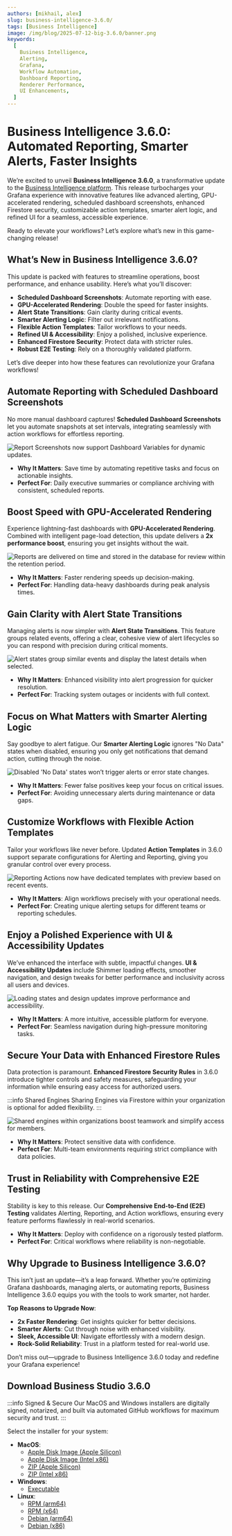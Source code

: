 ```yaml
---
authors: [mikhail, alex]
slug: business-intelligence-3.6.0/
tags: [Business Intelligence]
image: /img/blog/2025-07-12-big-3.6.0/banner.png
keywords:
  [
    Business Intelligence,
    Alerting,
    Grafana,
    Workflow Automation,
    Dashboard Reporting,
    Renderer Performance,
    UI Enhancements,
  ]
---
```



# Business Intelligence 3.6.0: Automated Reporting, Smarter Alerts, Faster Insights

We’re excited to unveil **Business Intelligence 3.6.0**, a transformative update to the [Business Intelligence platform](/big/). This release turbocharges your Grafana experience with innovative features like advanced alerting, GPU-accelerated rendering, scheduled dashboard screenshots, enhanced Firestore security, customizable action templates, smarter alert logic, and refined UI for a seamless, accessible experience.

Ready to elevate your workflows? Let’s explore what’s new in this game-changing release!

## What’s New in Business Intelligence 3.6.0?

This update is packed with features to streamline operations, boost performance, and enhance usability. Here’s what you’ll discover:

- **Scheduled Dashboard Screenshots**: Automate reporting with ease.
- **GPU-Accelerated Rendering**: Double the speed for faster insights.
- **Alert State Transitions**: Gain clarity during critical events.
- **Smarter Alerting Logic**: Filter out irrelevant notifications.
- **Flexible Action Templates**: Tailor workflows to your needs.
- **Refined UI & Accessibility**: Enjoy a polished, inclusive experience.
- **Enhanced Firestore Security**: Protect data with stricter rules.
- **Robust E2E Testing**: Rely on a thoroughly validated platform.

Let’s dive deeper into how these features can revolutionize your Grafana workflows!

## Automate Reporting with Scheduled Dashboard Screenshots

No more manual dashboard captures! **Scheduled Dashboard Screenshots** let you automate snapshots at set intervals, integrating seamlessly with action workflows for effortless reporting.

<Image
  title="Report Screenshots now support Dashboard Variables for dynamic updates."
  src="/img/blog/2025-07-12-big-3.6.0/report-settings.gif"
/>

- **Why It Matters**: Save time by automating repetitive tasks and focus on actionable insights.
- **Perfect For**: Daily executive summaries or compliance archiving with consistent, scheduled reports.

## Boost Speed with GPU-Accelerated Rendering

Experience lightning-fast dashboards with **GPU-Accelerated Rendering**. Combined with intelligent page-load detection, this update delivers a **2x performance boost**, ensuring you get insights without the wait.

<Image
  title="Reports are delivered on time and stored in the database for review within the retention period."
  src="/img/blog/2025-07-12-big-3.6.0/report-screenshot.png"
/>

- **Why It Matters**: Faster rendering speeds up decision-making.
- **Perfect For**: Handling data-heavy dashboards during peak analysis times.

## Gain Clarity with Alert State Transitions

Managing alerts is now simpler with **Alert State Transitions**. This feature groups related events, offering a clear, cohesive view of alert lifecycles so you can respond with precision during critical moments.

<Image
  title="Alert states group similar events and display the latest details when selected."
  src="/img/blog/2025-07-12-big-3.6.0/alert-states.png"
/>

- **Why It Matters**: Enhanced visibility into alert progression for quicker resolution.
- **Perfect For**: Tracking system outages or incidents with full context.

## Focus on What Matters with Smarter Alerting Logic

Say goodbye to alert fatigue. Our **Smarter Alerting Logic** ignores "No Data" states when disabled, ensuring you only get notifications that demand action, cutting through the noise.

<Image
  title="Disabled 'No Data' states won’t trigger alerts or error state changes."
  src="/img/blog/2025-07-12-big-3.6.0/alert-nodata.png"
/>

- **Why It Matters**: Fewer false positives keep your focus on critical issues.
- **Perfect For**: Avoiding unnecessary alerts during maintenance or data gaps.

## Customize Workflows with Flexible Action Templates

Tailor your workflows like never before. Updated **Action Templates** in 3.6.0 support separate configurations for Alerting and Reporting, giving you granular control over every process.

<Image
  title="Reporting Actions now have dedicated templates with preview based on recent events."
  src="/img/blog/2025-07-12-big-3.6.0/action-report.png"
/>

- **Why It Matters**: Align workflows precisely with your operational needs.
- **Perfect For**: Creating unique alerting setups for different teams or reporting schedules.

## Enjoy a Polished Experience with UI & Accessibility Updates

We’ve enhanced the interface with subtle, impactful changes. **UI & Accessibility Updates** include Shimmer loading effects, smoother navigation, and design tweaks for better performance and inclusivity across all users and devices.

<Image
  title="Loading states and design updates improve performance and accessibility."
  src="/img/blog/2025-07-12-big-3.6.0/alerting-loading.gif"
/>

- **Why It Matters**: A more intuitive, accessible platform for everyone.
- **Perfect For**: Seamless navigation during high-pressure monitoring tasks.

## Secure Your Data with Enhanced Firestore Rules

Data protection is paramount. **Enhanced Firestore Security Rules** in 3.6.0 introduce tighter controls and safety measures, safeguarding your information while ensuring easy access for authorized users.

:::info Shared Engines
Sharing Engines via Firestore within your organization is optional for added flexibility.
:::

<Image
  title="Shared engines within organizations boost teamwork and simplify access for members."
  src="/img/blog/2025-07-12-big-3.6.0/organization-engine.png"
/>

- **Why It Matters**: Protect sensitive data with confidence.
- **Perfect For**: Multi-team environments requiring strict compliance with data policies.

## Trust in Reliability with Comprehensive E2E Testing

Stability is key to this release. Our **Comprehensive End-to-End (E2E) Testing** validates Alerting, Reporting, and Action workflows, ensuring every feature performs flawlessly in real-world scenarios.

- **Why It Matters**: Deploy with confidence on a rigorously tested platform.
- **Perfect For**: Critical workflows where reliability is non-negotiable.

## Why Upgrade to Business Intelligence 3.6.0?

This isn’t just an update—it’s a leap forward. Whether you’re optimizing Grafana dashboards, managing alerts, or automating reports, Business Intelligence 3.6.0 equips you with the tools to work smarter, not harder.

**Top Reasons to Upgrade Now**:

- **2x Faster Rendering**: Get insights quicker for better decisions.
- **Smarter Alerts**: Cut through noise with enhanced visibility.
- **Sleek, Accessible UI**: Navigate effortlessly with a modern design.
- **Rock-Solid Reliability**: Trust in a platform tested for real-world use.

Don’t miss out—upgrade to Business Intelligence 3.6.0 today and redefine your Grafana experience!

## Download Business Studio 3.6.0

:::info Signed & Secure
Our MacOS and Windows installers are digitally signed, notarized, and built via automated GitHub workflows for maximum security and trust.
:::

Select the installer for your system:

- **MacOS**:
  - [Apple Disk Image (Apple Silicon)](https://github.com/VolkovLabs/business-intelligence/releases/download/v3.6.0/Business.Studio-3.6.0-arm64.dmg)
  - [Apple Disk Image (Intel x86)](https://github.com/VolkovLabs/business-intelligence/releases/download/v3.6.0/Business.Studio-3.6.0-x64.dmg)
  - [ZIP (Apple Silicon)](https://github.com/VolkovLabs/business-intelligence/releases/download/v3.6.0/Business.Studio-darwin-arm64-3.6.0.zip)
  - [ZIP (Intel x86)](https://github.com/VolkovLabs/business-intelligence/releases/download/v3.6.0/Business.Studio-darwin-x64-3.6.0.zip)
- **Windows**:
  - [Executable](https://github.com/VolkovLabs/business-intelligence/releases/download/v3.6.0/Business.Studio-3.6.0.Setup.exe)
- **Linux**:
  - [RPM (arm64)](https://github.com/VolkovLabs/business-intelligence/releases/download/v3.6.0/business-studio-3.6.0-1.arm64.rpm)
  - [RPM (x64)](https://github.com/VolkovLabs/business-intelligence/releases/download/v3.6.0/business-studio-3.6.0-1.x86_64.rpm)
  - [Debian (arm64)](https://github.com/VolkovLabs/business-intelligence/releases/download/v3.6.0/business-studio_3.6.0_arm64.deb)
  - [Debian (x86)](https://github.com/VolkovLabs/business-intelligence/releases/download/v3.6.0/business-studio_3.6.0_amd64.deb)

<GettingStarted />

<Feedback />
